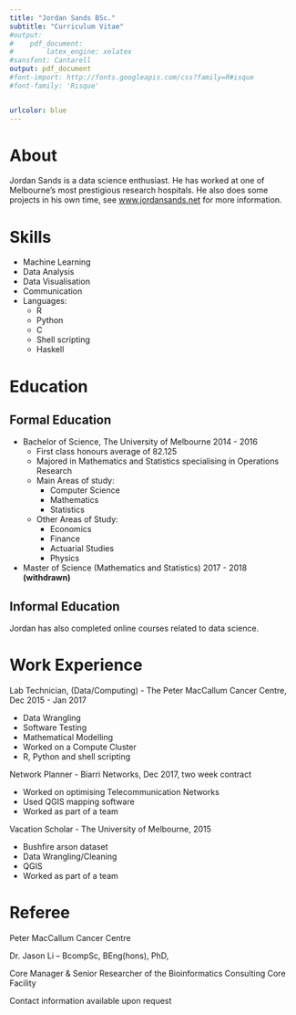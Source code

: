```yaml
---
title: "Jordan Sands BSc."
subtitle: "Curriculum Vitae"
#output: 
#    pdf_document:
#        latex_engine: xelatex
#sansfont: Cantarell
output: pdf_document
#font-import: http://fonts.googleapis.com/css?family=R#isque
#font-family: 'Risque'


urlcolor: blue
---
```



# About
Jordan Sands is a data science enthusiast.
He has worked at one of Melbourne's most prestigious research hospitals. He also does some projects in his own time, see [www.jordansands.net](http://jordansands.net) for more information.

# Skills
- Machine Learning
- Data Analysis
- Data Visualisation
- Communication
- Languages:
    - R
    - Python
    - C
    - Shell scripting
    - Haskell

# Education

## Formal Education
- Bachelor of Science, The University of Melbourne 2014 - 2016
    - First class honours average of 82.125
    - Majored in Mathematics and Statistics specialising in Operations Research
    - Main Areas of study:
        - Computer Science
        - Mathematics
        - Statistics
    - Other Areas of Study:
        - Economics
        - Finance
        - Actuarial Studies
        - Physics
- Master of Science (Mathematics and Statistics) 2017 - 2018 **(withdrawn)**

## Informal Education

Jordan has also completed online courses related to data science. 


# Work Experience

Lab Technician, (Data/Computing) - The Peter MacCallum Cancer Centre, Dec 2015 - Jan 2017

* Data Wrangling
* Software Testing
* Mathematical Modelling
* Worked on a Compute Cluster
* R, Python and shell scripting

Network Planner - Biarri Networks, Dec 2017, two week contract

* Worked on optimising Telecommunication Networks
* Used QGIS mapping software
* Worked as part of a team

Vacation Scholar - The University of Melbourne, 2015

* Bushfire arson dataset
* Data Wrangling/Cleaning
* QGIS
* Worked as part of a team

# Referee

Peter MacCallum Cancer Centre

Dr. Jason Li – BcompSc, BEng(hons), PhD,

Core Manager & Senior Researcher of the Bioinformatics 
Consulting Core Facility

Contact information available upon request


